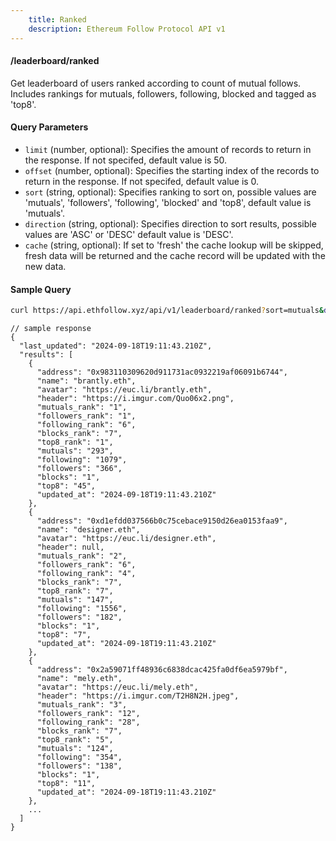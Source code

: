 ```yaml
---
    title: Ranked
    description: Ethereum Follow Protocol API v1
---
```


#### /leaderboard/ranked

Get leaderboard of users ranked according to count of mutual follows. Includes rankings for mutuals, followers, following, blocked and tagged as 'top8'.

#### Query Parameters

- `limit` (number, optional): Specifies the amount of records to return in the response. If not specifed, default value is 50.
- `offset` (number, optional): Specifies the starting index of the records to return in the response. If not specifed, default value is 0.
- `sort` (string, optional): Specifies ranking to sort on, possible values are 'mutuals', 'followers', 'following', 'blocked' and 'top8', default value is 'mutuals'.
- `direction` (string, optional): Specifies direction to sort results, possible values are 'ASC' or 'DESC' default value is 'DESC'.
- `cache` (string, optional): If set to 'fresh' the cache lookup will be skipped, fresh data will be returned and the cache record will be updated with the new data.

#### Sample Query

```sh
curl https://api.ethfollow.xyz/api/v1/leaderboard/ranked?sort=mutuals&direction=desc
```

```jsonc
// sample response
{
  "last_updated": "2024-09-18T19:11:43.210Z",
  "results": [
    {
      "address": "0x983110309620d911731ac0932219af06091b6744",
      "name": "brantly.eth",
      "avatar": "https://euc.li/brantly.eth",
      "header": "https://i.imgur.com/Quo06x2.png",
      "mutuals_rank": "1",
      "followers_rank": "1",
      "following_rank": "6",
      "blocks_rank": "7",
      "top8_rank": "1",
      "mutuals": "293",
      "following": "1079",
      "followers": "366",
      "blocks": "1",
      "top8": "45",
      "updated_at": "2024-09-18T19:11:43.210Z"
    },
    {
      "address": "0xd1efdd037566b0c75cebace9150d26ea0153faa9",
      "name": "designer.eth",
      "avatar": "https://euc.li/designer.eth",
      "header": null,
      "mutuals_rank": "2",
      "followers_rank": "6",
      "following_rank": "4",
      "blocks_rank": "7",
      "top8_rank": "7",
      "mutuals": "147",
      "following": "1556",
      "followers": "182",
      "blocks": "1",
      "top8": "7",
      "updated_at": "2024-09-18T19:11:43.210Z"
    },
    {
      "address": "0x2a59071ff48936c6838dcac425fa0df6ea5979bf",
      "name": "mely.eth",
      "avatar": "https://euc.li/mely.eth",
      "header": "https://i.imgur.com/T2H8N2H.jpeg",
      "mutuals_rank": "3",
      "followers_rank": "12",
      "following_rank": "28",
      "blocks_rank": "7",
      "top8_rank": "5",
      "mutuals": "124",
      "following": "354",
      "followers": "138",
      "blocks": "1",
      "top8": "11",
      "updated_at": "2024-09-18T19:11:43.210Z"
    },
    ...
  ]
}
```
